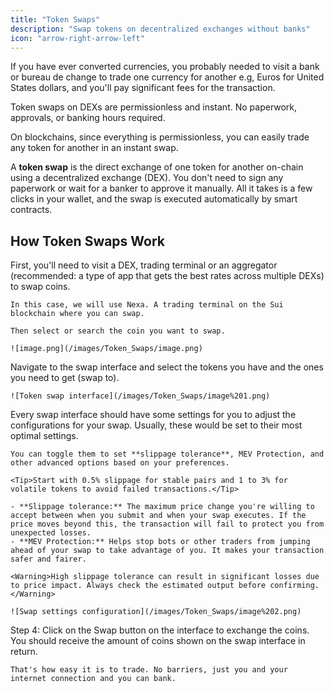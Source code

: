 ```yaml
---
title: "Token Swaps"
description: "Swap tokens on decentralized exchanges without banks"
icon: "arrow-right-arrow-left"
---
```


If you have ever converted currencies, you probably needed to visit a bank or bureau de change to trade one currency for another e.g, Euros for United States dollars, and you'll pay significant fees for the transaction.

<Info>Token swaps on DEXs are permissionless and instant. No paperwork, approvals, or banking hours required.</Info>

On blockchains, since everything is permissionless, you can easily trade any token for another in an instant swap.

A **token swap** is the direct exchange of one token for another on-chain using a decentralized exchange (DEX). You don't need to sign any paperwork or wait for a banker to approve it manually. All it takes is a few clicks in your wallet, and the swap is executed automatically by smart contracts.

## How Token Swaps Work

<Steps>
  <Step title="Visit a DEX" icon="globe">
    First, you'll need to visit a DEX, trading terminal or an aggregator (recommended: a type of app that gets the best rates across multiple DEXs) to swap coins.  

    In this case, we will use Nexa. A trading terminal on the Sui blockchain where you can swap.

    Then select or search the coin you want to swap.

    ![image.png](/images/Token_Swaps/image.png)
  </Step>

  <Step title="Access the Swap Interface" icon="arrow-right-arrow-left">
    Navigate to the swap interface and select the tokens you have and the ones you need to get (swap to).

    ![Token swap interface](/images/Token_Swaps/image%201.png)
  </Step>

  <Step title="Adjust Your Swap Settings" icon="adjustments-horizontal">
    Every swap interface should have some settings for you to adjust the configurations for your swap. Usually, these would be set to their most optimal settings.

    You can toggle them to set **slippage tolerance**, MEV Protection, and other advanced options based on your preferences.

    <Tip>Start with 0.5% slippage for stable pairs and 1 to 3% for volatile tokens to avoid failed transactions.</Tip>

    - **Slippage tolerance:** The maximum price change you're willing to accept between when you submit and when your swap executes. If the price moves beyond this, the transaction will fail to protect you from unexpected losses.
    - **MEV Protection:** Helps stop bots or other traders from jumping ahead of your swap to take advantage of you. It makes your transaction safer and fairer.

    <Warning>High slippage tolerance can result in significant losses due to price impact. Always check the estimated output before confirming.</Warning>

    ![Swap settings configuration](/images/Token_Swaps/image%202.png)
  </Step>

  <Step title="Execute the Swap" icon="check">
    Step 4: Click on the Swap button on the interface to exchange the coins. You should receive the amount of coins shown on the swap interface in return.

    That's how easy it is to trade. No barriers, just you and your internet connection and you can bank.
  </Step>
</Steps>